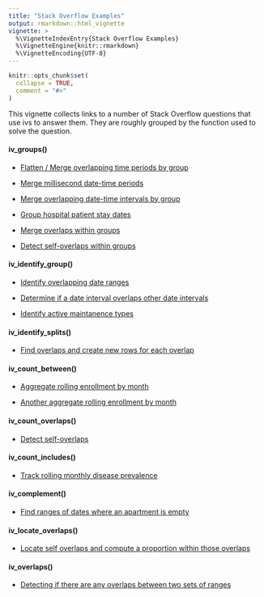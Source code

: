 ```yaml
---
title: "Stack Overflow Examples"
output: rmarkdown::html_vignette
vignette: >
  %\VignetteIndexEntry{Stack Overflow Examples}
  %\VignetteEngine{knitr::rmarkdown}
  %\VignetteEncoding{UTF-8}
---
```


```r
knitr::opts_chunk$set(
  collapse = TRUE,
  comment = "#>"
)
```

This vignette collects links to a number of Stack Overflow questions that use ivs to answer them. They are roughly grouped by the function used to solve the question.

#### iv_groups()

- [Flatten / Merge overlapping time periods by group](https://stackoverflow.com/questions/28938147/how-to-flatten-merge-overlapping-time-periods/71754454#71754454)

- [Merge millisecond date-time periods](https://stackoverflow.com/questions/60322604/merge-overlapping-time-periods-with-milliseconds-in-r/71754233#71754233)

- [Merge overlapping date-time intervals by group](https://stackoverflow.com/questions/53213418/collapse-and-merge-overlapping-time-intervals/71753991#71753991)

- [Group hospital patient stay dates](https://stackoverflow.com/questions/72188780/grouping-dates-in-r-to-create-patient-episodes/72189705#72189705)

- [Merge overlaps within groups](https://stackoverflow.com/questions/56190415/group-by-if-overlap/73636229#73636229)

- [Detect self-overlaps within groups](https://stackoverflow.com/questions/34951356/r-find-overlap-among-time-periods/73639374#73639374)

#### iv_identify_group()

- [Identify overlapping date ranges](https://stackoverflow.com/questions/57208770/identify-overlapping-date-ranges-by-id-r/71753203#71753203)

- [Determine if a date interval overlaps other date intervals](https://stackoverflow.com/questions/58283935/r-determine-if-each-date-interval-overlaps-with-all-other-date-intervals-in-a-d/71753341#71753341)

- [Identify active maintanence types](https://stackoverflow.com/questions/72062736/generate-new-variable-based-on-start-and-stop-date-in-dplyr/72063499#72063499)

#### iv_identify_splits()

- [Find overlaps and create new rows for each overlap](https://stackoverflow.com/questions/46151452/find-overlapping-dates-for-each-id-and-create-a-new-row-for-the-overlap/71753687#71753687)

#### iv_count_between()

- [Aggregate rolling enrollment by month](https://stackoverflow.com/questions/71621389/use-dplyr-to-aggregate-counts-by-month-from-start-stop-ranged-variables/71752959#71752959)

- [Another aggregate rolling enrollment by month](https://stackoverflow.com/questions/73561876/finding-how-many-records-are-open-in-a-month-in-a-dataset-containing-single-rec/73575090#73575090)

#### iv_count_overlaps()

- [Detect self-overlaps](https://stackoverflow.com/questions/40129485/overlap-ranges-in-single-dataframe/73636659#73636659)

#### iv_count_includes()

- [Track rolling monthly disease prevalence](https://stackoverflow.com/questions/75221096/how-to-aggregate-data-by-month-using-study-start-and-end-dates-in-r-to-calculate/75222987#75222987)

#### iv_complement()

- [Find ranges of dates where an apartment is empty](https://stackoverflow.com/questions/72536566/adding-rows-for-missing-intervals-between-existing-intervals-in-r/72547866#72547866)

#### iv_locate_overlaps()

- [Locate self overlaps and compute a proportion within those overlaps](https://stackoverflow.com/questions/72987129/count-instances-of-value-within-overlapping-dates/73039209#73039209)

#### iv_overlaps()

- [Detecting if there are any overlaps between two sets of ranges](https://stackoverflow.com/questions/26905601/comparing-and-finding-overlap-range-in-r/73639244#73639244)
